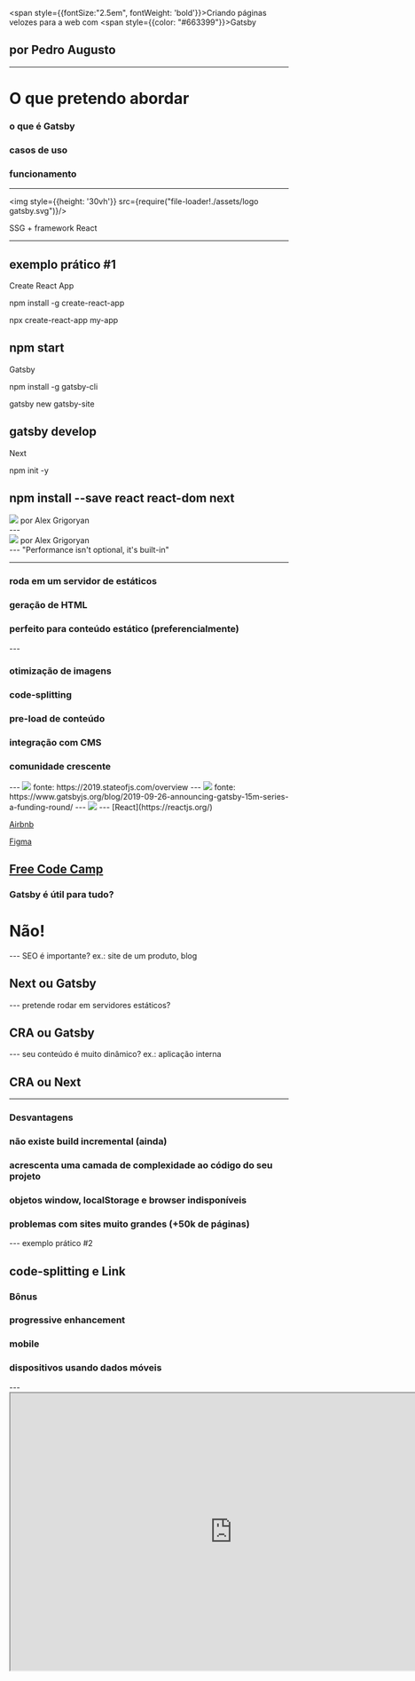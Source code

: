 

<Head>
    <title>Gatsby e a Web</title>
</Head>

<span style={{fontSize:"2.5em", fontWeight: 'bold'}}>Criando páginas velozes para a web com <span style={{color: "#663399"}}>Gatsby</span></span>

## por Pedro Augusto

---

# O que pretendo abordar


<Appear>
    <h3>o que é Gatsby</h3>
    <h3>casos de uso</h3>
    <h3>funcionamento</h3>
</Appear>
 

---

<img style={{height: '30vh'}} src={require("file-loader!./assets/logo gatsby.svg")}/>

SSG + framework React

---
exemplo prático #1
---
Create React App

npm install -g create-react-app

npx create-react-app my-app

npm start
---
Gatsby

npm install -g gatsby-cli

gatsby new gatsby-site

gatsby develop
---
Next

npm init -y

npm install --save react react-dom next
---
<div style={{display: 'flex', flexDirection: 'column'}}>
<img style={{height: '80vh', width: '80vw'}} src={require("file-loader!./assets/CSR.png")}/>
<h7>por Alex Grigoryan</h7>
</div>
---
<div style={{display: 'flex', flexDirection: 'column'}}>
<img style={{height: '80vh', width: '80vw'}} src={require("file-loader!./assets/SSR.png")}/>
por Alex Grigoryan
</div>
---
"Performance isn't optional, it's built-in"

---
<Appear>
    <h3>roda em um servidor de estáticos</h3>
    <h3>geração de HTML</h3>
    <h3>perfeito para conteúdo estático (preferencialmente)</h3>
</Appear>
---
<Appear>
    <h3>otimização de imagens</h3>
    <h3>code-splitting</h3>
    <h3>pre-load de conteúdo</h3>
    <h3>integração com CMS</h3>
    <h3>comunidade crescente</h3>
</Appear>
---
<img style={{height: '80vh', width: '80vw'}} src={require("file-loader!./assets/state-of-js-2019.png")}/>
fonte: https://2019.stateofjs.com/overview
---
<img style={{height: '80vh', width: '80vw'}} src={require("file-loader!./assets/investimento.png")}/>
fonte: https://www.gatsbyjs.org/blog/2019-09-26-announcing-gatsby-15m-series-a-funding-round/
---
<img style={{height: '100vh', width: '40vw'}} src={require("file-loader!./assets/udemy-report.jpg")}/>
---
[React](https://reactjs.org/)

[Airbnb](https://airbnb.io/)

[Figma](https://www.figma.com/)

[Free Code Camp](https://guide.freecodecamp.org/)
---
<h3>Gatsby é útil para tudo? </h3>
<Appear>
<h1 style={{color: 'coral'}}>Não!</h1>
</Appear>
---
SEO é importante?
ex.: site de um produto, blog
<Appear>
<h2>Next ou Gatsby</h2>
</Appear>
---
pretende rodar em servidores estáticos?
<Appear>
<h2>CRA ou Gatsby</h2>
</Appear>
---
seu conteúdo é muito dinâmico? ex.: aplicação interna
<Appear>
<h2>CRA ou Next</h2>
</Appear>

---
<h3>Desvantagens</h3>
<Appear>
<h3>não existe build incremental (ainda)</h3>
<h3>acrescenta uma camada de complexidade ao código do seu projeto</h3>
<h3>objetos window, localStorage e browser indisponíveis</h3>
<h3>problemas com sites muito grandes (+50k de páginas)</h3>
</Appear>
---
exemplo prático #2

code-splitting e Link
---
<h3>Bônus</h3>
<Appear>
<h3>progressive enhancement</h3>
<h3>mobile</h3>
<h3>dispositivos usando dados móveis</h3>
</Appear>
---
<iframe
    src="https://codesandbox.io/embed/l70jj9p58m?fontsize=14"
    width="800"
    height="500"
    style={{
        border: 0,
        borderRadius: "4px",
        overflow: "hidden",
    }}
    sandbox="allow-modals allow-forms allow-popups allow-scripts allow-same-origin"
/>
---
exemplo prático #3

gatsby-image, integração com CMS
---

# Perguntas

---

# Obrigado!

<img style={{height: '50vh', width: '40vw'}} src={require("file-loader!./assets/gatsby-gif.gif")}/>

---
fontes
<div style={{fontSize: '13px'}}>

https://gatsbyjs.org

https://www.youtube.com/watch?v=GuvAMcsoreI

https://www.youtube.com/watch?v=VoscwJ6MGsU

https://www.youtube.com/watch?v=xC4Yq_mXvPM

https://www.youtube.com/watch?v=Gtd-Ht-D0sg

https://www.udemy.com/course/gatsby-crie-um-site-pwa-com-react-graphql-e-netlify-cms/

https://dev.to/jameesy/gatsby-vs-next-js-what-why-and-when-4al5

https://blog.logrocket.com/is-gatsby-really-that-great-e7b19c4c1c05/

https://www.gatsbyjs.org/tutorial/blog-netlify-cms-tutorial/

https://medium.com/walmartlabs/the-benefits-of-server-side-rendering-over-client-side-rendering-5d07ff2cefe8

https://segredo.dev/o-que-e-o-gatsbyjs/

https://medium.com/techbloghotmart/o-que-%C3%A9-server-side-rendering-e-como-usar-na-pr%C3%A1tica-a840d76a6dca
</div>

